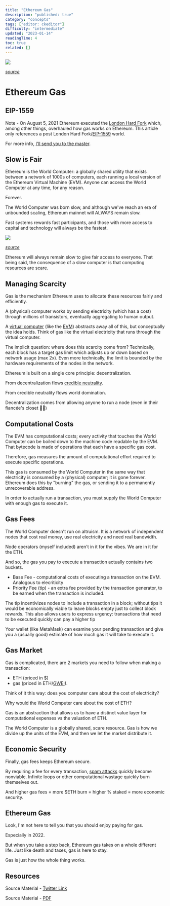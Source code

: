 ```yaml
---
title: "Ethereum Gas"
description: "published: true"
category: "concepts"
tags: ["editor: ckeditor"]
difficulty: "intermediate"
updated: "2023-01-14"
readingTime: 4
toc: true
related: []
---
```


![](/images/gas-banner.jpg)

[*source*](https://www.hodlnaut.com/academy/ethereum-gas-system)

# Ethereum Gas

## EIP-1559

Note - On August 5, 2021 Ethereum executed the [London Hard Fork](https://blog.ethereum.org/2021/07/15/london-mainnet-announcement) which, among other things, overhauled how gas works on Ethereum. This article only references a post London Hard Fork/[EIP-1559](https://eips.ethereum.org/EIPS/eip-1559) world. 

For more info, [I'll send you to the master](https://notes.ethereum.org/@vbuterin/eip-1559-faq).

## Slow is Fair

Ethereum is the World Computer: a globally shared utility that exists between a network of 1000s of computers, each running a local version of the Ethereum Virtual Machine (EVM). Anyone can access the World Computer at any time, for any reason. 

Forever.

The World Computer was born slow, and although we've reach an era of unbounded scaling, Ethereum mainnet will ALWAYS remain slow. 

Fast systems rewards fast participants, and those with more access to capital and technology will always be the fastest.

![](/images/gas-hasu-quote.png)

[*source*](https://twitter.com/hasufl/status/1565249565435068417)

  
Ethereum will always remain slow to give fair access to everyone. That being said, the consequence of a slow computer is that computing resources are scare. 

## Managing Scarcity

Gas is the mechanism Ethereum uses to allocate these resources fairly and efficiently.

A (physical) computer works by sending electricity (which has a cost) through millions of transistors, eventually aggregating to human output. 

A [virtual computer](https://en.wikipedia.org/wiki/Virtual_machine) (like the [EVM](https://ethereum.org/en/developers/docs/evm/)) abstracts away all of this, but conceptually the idea holds. Think of gas like the virtual electricity that runs through the virtual computer.

The implicit question: where does this scarcity come from? Technically, each block has a target gas limit which adjusts up or down based on network usage (max 2x). Even more technically, the limit is bounded by the hardware requirements of the nodes in the network.

Ethereum is built on a single core principle: decentralization. 

From decentralization flows [credible neutrality](/concepts/credible-neutrality). 

From credible neutrality flows world domination. 

Decentralization comes from allowing anyone to run a node (even in their fiancée's closet 🙋‍♂️)

## Computational Costs

The EVM has computational costs; every activity that touches the World Computer can be boiled down to the machine code readable by the EVM. That bytecode is made of operations that each have a specific gas cost. 

Therefore, gas measures the amount of computational effort required to execute specific operations.

This gas is consumed by the World Computer in the same way that electricity is consumed by a (physical) computer; it is gone forever. Ethereum does this by "burning" the gas, or sending it to a permanently unrecoverable address.

In order to actually run a transaction, you must supply the World Computer with enough gas to execute it.

## Gas Fees

The World Computer doesn't run on altruism. It is a network of independent nodes that cost real money, use real electricity and need real bandwidth.

Node operators (myself included) aren't in it for the vibes. We are in it for the ETH.

And so, the gas you pay to execute a transaction actually contains two buckets. 

*   Base Fee - computational costs of executing a transaction on the EVM. Analogous to elecriticity
*   Priority Fee (tip) - an extra fee provided by the transaction generator, to be earned when the transaction is included.

The tip incentivizes nodes to include a transaction in a block; without tips it would be economically viable to leave blocks empty just to collect block rewards. This also allows users to express urgency: transactions that need to be executed quickly can pay a higher tip

Your wallet (like MetaMask) can examine your pending transaction and give you a (usually good) estimate of how much gas it will take to execute it.

## Gas Market

Gas is complicated, there are 2 markets you need to follow when making a transaction: 

*   ETH (priced in $) 
*   gas (priced in ETH/[GWEI](https://www.investopedia.com/terms/g/gwei-ethereum.asp)). 

Think of it this way: does you computer care about the cost of electricity? 

Why would the World Computer care about the cost of ETH?

Gas is an abstraction that allows us to have a distinct value layer for computational expenses vs the valuation of ETH. 

The World Computer is a globally shared, scare resource. Gas is how we divide up the units of the EVM, and then we let the market distribute it.

## Economic Security

Finally, gas fees keeps Ethereum secure. 

By requiring a fee for every transaction, [spam attacks](https://en.wikipedia.org/wiki/Denial-of-service_attack) quickly become nonviable. Infinite loops or other computational wastage quickly burn themselves out.

And higher gas fees = more $ETH burn = higher % staked = more economic security.

## Ethereum Gas

Look, I'm not here to tell you that you should enjoy paying for gas. 

Especially in 2022.

But when you take a step back, Ethereum gas takes on a whole different life. Just like death and taxes, gas is here to stay.

Gas is just how the whole thing works.

## Resources

Source Material - [Twitter Link](https://twitter.com/logarithmicrex/status/1569397466046537728)

Source Material - [PDF](/twitter-pdf-2022-09-12_gas.pdf)
